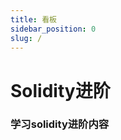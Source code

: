 ```yaml
---
title: 看板
sidebar_position: 0
slug: /
---
```



# Solidity进阶
### 学习solidity进阶内容
<PageMetadata
  title="Solidity进阶"
  description="学习solidity进阶内容！"
  image="https://gateway.pinata.cloud/ipfs/QmYDJ1c9WuqCsEPZDGo8huyCPPkYjd1WoqDvBhSbNsgtJ2/102.png"
/>
<QuizDashboard courseId={SOLIDITY_ADVANCED_ID}></QuizDashboard>
